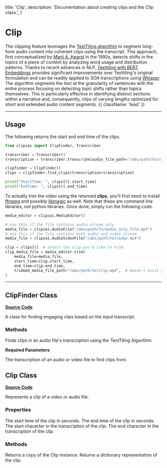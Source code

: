   title: 'Clip',
  description: 'Documentation about creating clips and the Clip class.',
}

# Clip



The clipping feature leverages the [TextTiling algorithm](https://dl.acm.org/doi/10.5555/972684.972687) to segment long-form audio content into coherent clips using the transcript. This approach, first conceptualized by [Marti A. Hearst](https://scholar.google.com/citations?user=664NOb0AAAAJ&hl=en) in the 1990s, detects shifts in the topics of a piece of content by analyzing word usage and distribution patterns. Thanks to recent advances in NLP, [Texttiling with BERT Embeddings](https://arxiv.org/abs/2106.12978) provides significant improvements over Texttiling's original formulation and can be readily applied to SOA transcriptions using [Whisper](https://github.com/openai/whisper). The algorithm segments the text at the granularity of sentences with the entire process focusing on detecting topic shifts rather than topics themselves. This is particularly effective in identifying distinct sections within a narrative and, consequently, clips of varying lengths optimized for short and extended audio content segments. {{ className: 'lead' }}

---

## Usage

The following returns the start and end time of the clips.

```python
from clipsai import ClipFinder, Transcriber

transcriber = Transcriber()
transcription = transcriber.transcribe(audio_file_path="/abs/path/to/video.mp4")

clipfinder = ClipFinder()
clips = clipfinder.find_clips(transcription=transcription)

print("StartTime: ", clips[0].start_time)
print("EndTime: ", clips[0].end_time)
```

To actually trim the video using the returned **clips**, you'll first need to install [ffmpeg](https://ffmpeg.org/) and possibly [libmagic](https://man7.org/linux/man-pages/man3/libmagic.3.html) as well. Note that these are command line libraries, *not* python libraries. Once done, simply run the following code.

```python
media_editor = clipsai.MediaEditor()

# use this if the file contains audio stream only
media_file = clipsai.AudioFile("/abs/path/to/audio_only_file.mp4")
# use this if the file contains both audio and video stream
media_file = clipsai.AudioVideoFile("/abs/path/to/video.mp4")

clip = clips[0]  # select the clip you'd like to trim
clip_media_file = media_editor.trim(
    media_file=media_file,
    start_time=clip.start_time,
    end_time=clip.end_time,
    trimmed_media_file_path="/abs/path/to/clip.mp4",  # doesn't exist yet
)
```

---

## ClipFinder Class

[**Source Code**](https://github.com/ClipsAI/clipsai/tree/main/clipsai/clip/clipfinder.py)

A class for finding engaging clips based on the input transcript.

### Methods

<Properties>
    <Property name="find_clips" type="-> list[Clip]">
        Finds clips in an audio file's transcription using the TextTiling Algorithm.
    </Property>
</Properties>

**Required Parameters**

<Parameters>
    <Parameter
        name="transcription"
        type="Transcription"
    >
        The transcription of an audio or video file to find clips from.
    </Parameter>
</Parameters>


## Clip Class

[**Source Code**](https://github.com/ClipsAI/clipsai/tree/main/clipsai/clip/clip.py)

Represents a clip of a video or audio file.

### Properties

<Properties>
    <Property name="start_time" type="string">
        The start time of the clip in seconds.
    </Property>
    <Property name="end_time" type="string">
        The end time of the clip in seconds.
    </Property>
    <Property name="start_char" type="string">
        The start character in the transcription of the clip.
    </Property>
    <Property name="end_char" type="string">
        The end character in the transcription of the clip.
    </Property>
</Properties>

### Methods

<Properties>
    <Property name="copy" type="-> Clip">
        Returns a copy of the Clip instance.
    </Property>
    <Property name="to_dict" type="-> dict">
        Returns a dictionary representation of the clip.
    </Property>
</Properties>
